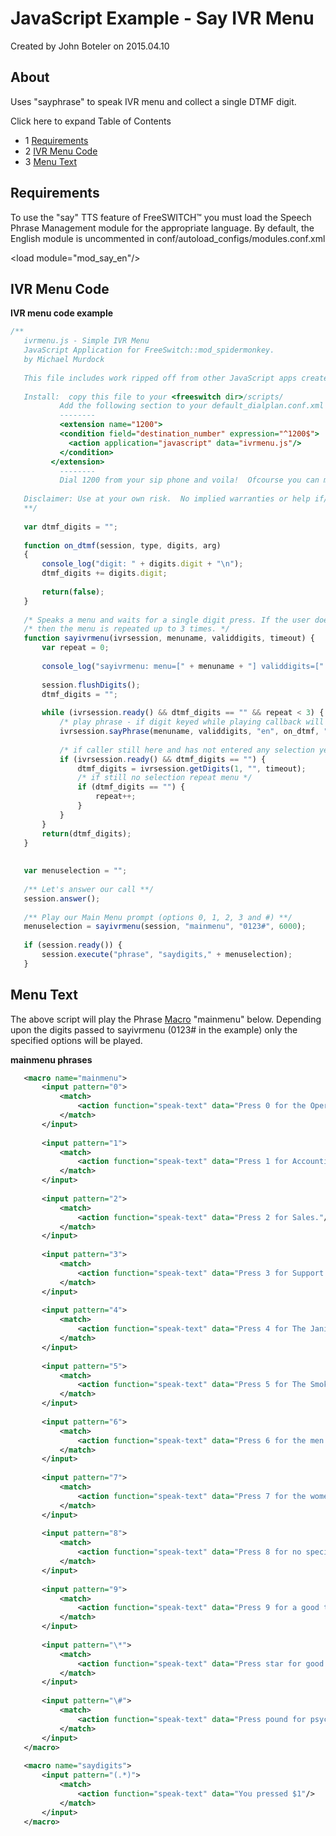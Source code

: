 
# JavaScript Example - Say IVR Menu 

 Created by  John Boteler on 2015.04.10

## About

Uses "sayphrase" to speak IVR menu and collect a single DTMF digit. 

Click here to expand Table of Contents

* 1 [Requirements](#requirements)
* 2 [IVR Menu Code](#ivr-menu-code)
* 3 [Menu Text](#menu-text)

## Requirements

To use the "say" TTS feature of FreeSWITCH™ you must load the Speech Phrase Management module for the appropriate language. By default, the English module is uncommented in conf/autoload\_configs/modules.conf.xml

&lt;load module="mod_say_en"/>

## IVR Menu Code

**IVR menu code example**

```js
/** 
   ivrmenu.js - Simple IVR Menu 
   JavaScript Application for FreeSwitch::mod_spidermonkey.
   by Michael Murdock 
   
   This file includes work ripped off from other JavaScript apps created by pist and anthm @ #freeswitch.
           
   Install:  copy this file to your <freeswitch dir>/scripts/
           Add the following section to your default_dialplan.conf.xml around the extension 1000 section.
           --------
           <extension name="1200">
           <condition field="destination_number" expression="^1200$">
             <action application="javascript" data="ivrmenu.js"/>
           </condition>
         </extension> 
           --------
           Dial 1200 from your sip phone and voila!  Ofcourse you can match for inbound DID/DNIS, and run this app.
           
   Disclaimer: Use at your own risk.  No implied warranties or help if/when stuff blows up.
   **/
   
   var dtmf_digits = "";
   
   function on_dtmf(session, type, digits, arg)
   {
       console_log("digit: " + digits.digit + "\n");
       dtmf_digits += digits.digit;
   
       return(false);
   }
   
   /* Speaks a menu and waits for a single digit press. If the user does not enter a selection */
   /* then the menu is repeated up to 3 times. */
   function sayivrmenu(ivrsession, menuname, validdigits, timeout) {
       var repeat = 0;
   
       console_log("sayivrmenu: menu=[" + menuname + "] validdigits=[" + validdigits + "]\n");
   
       session.flushDigits();
       dtmf_digits = "";
   
       while (ivrsession.ready() && dtmf_digits == "" && repeat < 3) {
           /* play phrase - if digit keyed while playing callback will catch them*/
           ivrsession.sayPhrase(menuname, validdigits, "en", on_dtmf, "");
   
           /* if caller still here and has not entered any selection yet - wait for a selection*/
           if (ivrsession.ready() && dtmf_digits == "") {
               dtmf_digits = ivrsession.getDigits(1, "", timeout);
               /* if still no selection repeat menu */
               if (dtmf_digits == "") {
                   repeat++;
               }
           }
       }
       return(dtmf_digits);
   }
   
   
   var menuselection = "";
   
   /** Let's answer our call **/
   session.answer();
   
   /** Play our Main Menu prompt (options 0, 1, 2, 3 and #) **/
   menuselection = sayivrmenu(session, "mainmenu", "0123#", 6000);
   
   if (session.ready()) {
       session.execute("phrase", "saydigits," + menuselection);
   }
```

## Menu Text

The above script will play the Phrase [Macro](../../../../Modules/mod-dptools/6586692.mdx#0-about) "mainmenu" below. Depending upon the digits passed to sayivrmenu (0123# in the example) only the specified options will be played.

**mainmenu phrases**

```xml
   <macro name="mainmenu">
       <input pattern="0">
           <match>
               <action function="speak-text" data="Press 0 for the Operator."/>
           </match>
       </input>
   
       <input pattern="1">
           <match>
               <action function="speak-text" data="Press 1 for Accounting."/>
           </match>
       </input>
   
       <input pattern="2">
           <match>
               <action function="speak-text" data="Press 2 for Sales."/>
           </match>
       </input>
   
       <input pattern="3">
           <match>
               <action function="speak-text" data="Press 3 for Support."/>
           </match>
       </input>
   
       <input pattern="4">
           <match>
               <action function="speak-text" data="Press 4 for The Janitor."/>
           </match>
       </input>
   
       <input pattern="5">
           <match>
               <action function="speak-text" data="Press 5 for The Smoking Lounge."/>
           </match>
       </input>
   
       <input pattern="6">
           <match>
               <action function="speak-text" data="Press 6 for the men's bathroom."/>
           </match>
       </input>
   
       <input pattern="7">
           <match>
               <action function="speak-text" data="Press 7 for the women's powder room."/>
           </match>
       </input>
   
       <input pattern="8">
           <match>
               <action function="speak-text" data="Press 8 for no special reason."/>
           </match>
       </input>
   
       <input pattern="9">
           <match>
               <action function="speak-text" data="Press 9 for a good time."/>
           </match>
       </input>
   
       <input pattern="\*">
           <match>
               <action function="speak-text" data="Press star for good luck."/>
           </match>
       </input>
   
       <input pattern="\#">
           <match>
               <action function="speak-text" data="Press pound for psychological counseling."/>
           </match>
       </input>
   </macro>
   
   <macro name="saydigits">
       <input pattern="(.*)">
           <match>
               <action function="speak-text" data="You pressed $1"/>
           </match>
       </input>
   </macro>
```


